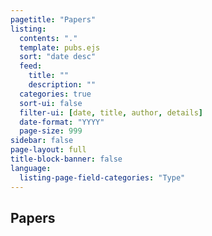 ```yaml
---
pagetitle: "Papers"
listing:
  contents: "."
  template: pubs.ejs
  sort: "date desc"
  feed:
    title: ""
    description: ""
  categories: true
  sort-ui: false
  filter-ui: [date, title, author, details]
  date-format: "YYYY"
  page-size: 999
sidebar: false
page-layout: full
title-block-banner: false
language:
  listing-page-field-categories: "Type"
---
```


## Papers

